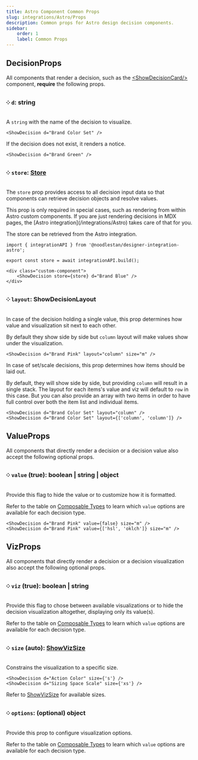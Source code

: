 ```yaml
---
title: Astro Component Common Props
slug: integrations/Astro/Props
description: Common props for Astro design decision components.
sidebar:
    order: 1
    label: Common Props
---
```



## DecisionProps

All components that render a decision, such as the [&lt;ShowDecisionCard/&gt;](/integrations/Astro/ShowDecisionCard/) component, **require** the following props.

### ༶ `d`: string

A `string` with the name of the decision to visualize.

```mdx
<ShowDecision d="Brand Color Set" />
```

<ShowDecision d="Brand Color Set" />

If the decision does not exist, it renders a notice.

```mdx
<ShowDecision d="Brand Green" />
```

<ShowDecision d="Brand Green" />

### ༶ `store`: [Store](/api/designer-functions/Store/Types/Store)

The `store` prop provides access to all decision input data so that components can retrieve decision objects and resolve values.

<Aside type="tip" title="Advanced API">
    This prop is only required in special cases, such as rendering from within Astro custom
    components. If you are just rendering decisions in MDX pages, the [Astro
    integration](/integrations/Astro) takes care of that for you.
</Aside>

The store can be retrieved from the Astro integration.

```mdx
import { integrationAPI } from '@noodlestan/designer-integration-astro';

export const store = await integrationAPI.build();

<div class="custom-component">
    <ShowDecision store={store} d="Brand Blue" />
</div>
```

### ༶ `layout`: ShowDecisionLayout

In case of the decision holding a single value, this prop determines how value and visualization sit next to each other.

By default they show side by side but `column` layout will make values show under the visualization.

```mdx
<ShowDecision d="Brand Pink" layout="column" size="m" />
```

<ShowDecision d="Brand Pink" layout="column" size="m" />

In case of set/scale decisions, this prop determines how items should be laid out.

By default, they will show side by side, but providing `column` will result in a single stack. The layout for each items's value and viz will default to `row` in this case. But you can also provide an array with two items in order to have full control over both the item list and individual items.

```mdx
<ShowDecision d="Brand Color Set" layout="column" />
<ShowDecision d="Brand Color Set" layout={['column', 'column']} />
```

<LayoutGrid>
    <ShowDecision d="Brand Color Set" layout="column" />
    <ShowDecision d="Brand Color Set" layout={['column', 'column']} />
</LayoutGrid>

## ValueProps

All components that directly render a decision or a decision value also accept the following optional props.

### ༶ `value` (true): boolean | string | object

Provide this flag to hide the value or to customize how it is formatted.

Refer to the table on [Composable Types](/integrations/Astro/Composable/Types) to learn which `value` options are available for each decision type.

```mdx
<ShowDecision d="Brand Pink" value={false} size="m" />
<ShowDecision d="Brand Pink" value={['hsl', 'oklch']} size="m" />
```

<LayoutGrid>
    <ShowDecision d="Brand Pink" value={false} size="m" />
    <ShowDecision d="Brand Pink" value={['hsl', 'oklch']} size="m" />
</LayoutGrid>

## VizProps

All components that directly render a decision or a decision visualization also accept the following optional props.

### ༶ `viz` (true): boolean | string

Provide this flag to chose between available visualizations or to hide the decision visualization altogether, displaying only its value(s).

Refer to the table on [Composable Types](/integrations/Astro/Composable/Types) to learn which `value` options are available for each decision type.

### ༶ `size` (auto): [ShowVizSize](/api/designer-shows/Types/ShowVizSize/)

Constrains the visualization to a specific size.

```mdx
<ShowDecision d="Action Color" size={'s'} />
<ShowDecision d="Sizing Space Scale" size={'xs'} />
```

<LayoutGrid>
    <ShowDecision d="Action Color" size={'s'} />
    <ShowDecision d="Sizing Space Scale" size={'s'} />
</LayoutGrid>

Refer to [ShowVizSize](/api/designer-shows/Types/ShowVizSize) for available sizes.

### ༶ `options`: (optional) object

Provide this prop to configure visualization options.

Refer to the table on [Composable Types](/integrations/Astro/Composable/Types) to learn which `value` options are available for each decision type.
